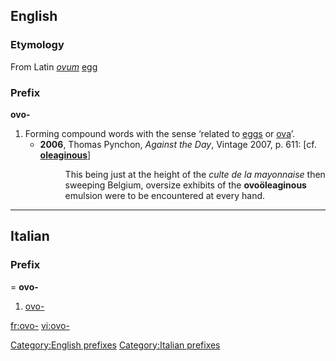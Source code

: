 {{also|ovo}}
==English==

===Etymology===
From Latin ''[[ovum]]'' [[egg]]

===Prefix===
'''ovo-'''

# Forming compound words with the sense ‘related to [[eggs]] or [[ova]]’.
#* '''2006''', Thomas Pynchon, ''Against the Day'', Vintage 2007, p. 611: [cf. '''[[oleaginous]]''']
#*: This being just at the height of the ''culte de la mayonnaise'' then sweeping Belgium, oversize exhibits of the '''ovoöleaginous''' emulsion were to be encountered at every hand.

[[Category:English prefixes]]

----
==Italian==

===Prefix====
'''ovo-'''

# [[#English|ovo-]]

[[Category:Italian prefixes]]

[[fr:ovo-]]
[[vi:ovo-]]